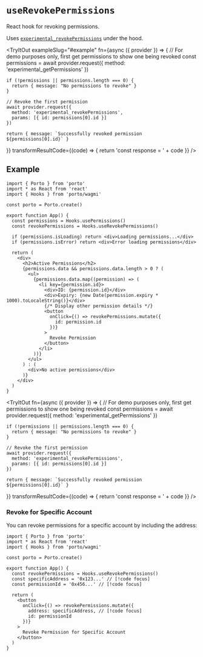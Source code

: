 
# `useRevokePermissions`

React hook for revoking permissions.

Uses [`experimental_revokePermissions`](/sdk/rpc/experimental_revokePermissions) under the hood.

<TryItOut
  exampleSlug="#example"
  fn={async ({ provider }) => {
    // For demo purposes only, first get permissions to show one being revoked
    const permissions = await provider.request({
      method: 'experimental_getPermissions'
    })

    if (!permissions || permissions.length === 0) {
      return { message: "No permissions to revoke" }
    }

    // Revoke the first permission
    await provider.request({
      method: 'experimental_revokePermissions',
      params: [{ id: permissions[0].id }]
    })

    return { message: `Successfully revoked permission ${permissions[0].id}` }
  }}
  transformResultCode={(code) => {
    return 'const response = ' + code
  }}
/>

## Example

```tsx twoslash
import { Porto } from 'porto'
import * as React from 'react'
import { Hooks } from 'porto/wagmi'

const porto = Porto.create()

export function App() {
  const permissions = Hooks.usePermissions()
  const revokePermissions = Hooks.useRevokePermissions()

  if (permissions.isLoading) return <div>Loading permissions...</div>
  if (permissions.isError) return <div>Error loading permissions</div>

  return (
    <div>
      <h2>Active Permissions</h2>
      {permissions.data && permissions.data.length > 0 ? (
        <ul>
          {permissions.data.map((permission) => (
            <li key={permission.id}>
              <div>ID: {permission.id}</div>
              <div>Expiry: {new Date(permission.expiry * 1000).toLocaleString()}</div>
              {/* Display other permission details */}
              <button
                onClick={() => revokePermissions.mutate({
                  id: permission.id
                })}
              >
                Revoke Permission
              </button>
            </li>
          ))}
        </ul>
      ) : (
        <div>No active permissions</div>
      )}
    </div>
  )
}
```

<TryItOut
  fn={async ({ provider }) => {
    // For demo purposes only, first get permissions to show one being revoked
    const permissions = await provider.request({
      method: 'experimental_getPermissions'
    })

    if (!permissions || permissions.length === 0) {
      return { message: "No permissions to revoke" }
    }

    // Revoke the first permission
    await provider.request({
      method: 'experimental_revokePermissions',
      params: [{ id: permissions[0].id }]
    })

    return { message: `Successfully revoked permission ${permissions[0].id}` }
  }}
  transformResultCode={(code) => {
    return 'const response = ' + code
  }}
/>

### Revoke for Specific Account

You can revoke permissions for a specific account by including the address:

```tsx twoslash
import { Porto } from 'porto'
import * as React from 'react'
import { Hooks } from 'porto/wagmi'

const porto = Porto.create()

export function App() {
  const revokePermissions = Hooks.useRevokePermissions()
  const specificAddress = '0x123...' // [!code focus]
  const permissionId = '0x456...' // [!code focus]

  return (
    <button
      onClick={() => revokePermissions.mutate({
        address: specificAddress, // [!code focus]
        id: permissionId
      })}
    >
      Revoke Permission for Specific Account
    </button>
  )
}
```